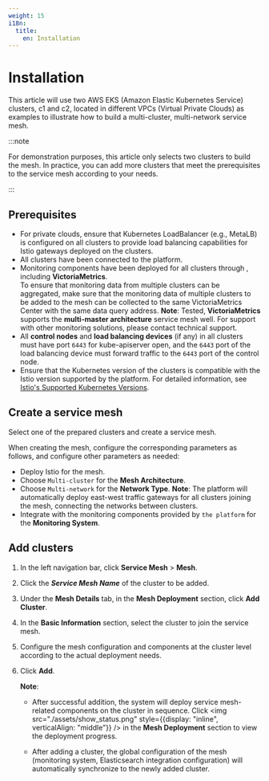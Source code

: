 ```yaml
---
weight: 15
i18n:
  title:
    en: Installation
---
```


# Installation

This article will use two AWS EKS (Amazon Elastic Kubernetes Service) clusters, c1 and c2, located in different VPCs (Virtual Private Clouds) as examples to illustrate how to build a multi-cluster, multi-network service mesh.

:::note

For demonstration purposes, this article only selects two clusters to build the mesh. In practice, you can add more clusters that meet the prerequisites to the service mesh according to your needs.

:::

## Prerequisites

* For private clouds, ensure that Kubernetes LoadBalancer (e.g., MetaLB) is configured on all clusters to provide load balancing capabilities for Istio gateways deployed on the clusters.
* All clusters have been connected to the platform.
* Monitoring components have been deployed for all clusters through <ExternalSiteLink name="acp" href="/observability/monitor/functions/install_monitor.html#install-the-acp-monitoring-with-victoriametrics-plugin" children="Deploy monitoring component" />, including **VictoriaMetrics**. <br />To ensure that monitoring data from multiple clusters can be aggregated, make sure that the monitoring data of multiple clusters to be added to the mesh can be collected to the same VictoriaMetrics Center with the same data query address.
    **Note**: Tested, **VictoriaMetrics** supports the **multi-master architecture** service mesh well. For support with other monitoring solutions, please contact technical support.
* All **control nodes** and **load balancing devices** (if any) in all clusters must have port `6443` for kube-apiserver open, and the `6443` port of the load balancing device must forward traffic to the `6443` port of the control node.
* Ensure that the Kubernetes version of the clusters is compatible with the Istio version supported by the platform. For detailed information, see [Istio's Supported Kubernetes Versions](https://istio.io/latest/docs/releases/supported-releases/).

## Create a service mesh

Select one of the prepared clusters and create a service mesh.

When creating the mesh, configure the corresponding parameters as follows, and configure other parameters as needed:

* Deploy Istio for the mesh.
* Choose `Multi-cluster` for the **Mesh Architecture**.
* Choose `Multi-network` for the **Network Type**.
    **Note**: The platform will automatically deploy east-west traffic gateways for all clusters joining the mesh, connecting the networks between clusters.
* Integrate with the monitoring components provided by `the platform` for the **Monitoring System**.

## Add clusters

1. In the left navigation bar, click **Service Mesh** > **Mesh**.
2. Click the ***Service Mesh Name*** of the cluster to be added.
3. Under the **Mesh Details** tab, in the **Mesh Deployment** section, click **Add Cluster**.
4. In the **Basic Information** section, select the cluster to join the service mesh.
5. Configure the mesh configuration and components at the cluster level according to the actual deployment needs.
6. Click **Add**.
   
    **Note**:
    
    * After successful addition, the system will deploy service mesh-related components on the cluster in sequence. Click <img src="./assets/show_status.png" style={{display: "inline", verticalAlign: "middle"}} /> in the **Mesh Deployment** section to view the deployment progress.
    
    * After adding a cluster, the global configuration of the mesh (monitoring system, Elasticsearch integration configuration) will automatically synchronize to the newly added cluster.